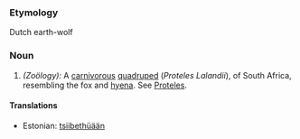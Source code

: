 ===Etymology===
Dutch earth-wolf
===Noun===
#''(Zoölogy):'' A [[carnivorous]] [[quadruped]] (''Proteles Lalandii''), of South Africa, resembling the fox and [[hyena]]. See [[Proteles]].

====Translations====
* Estonian: [[tsiibethüään]]